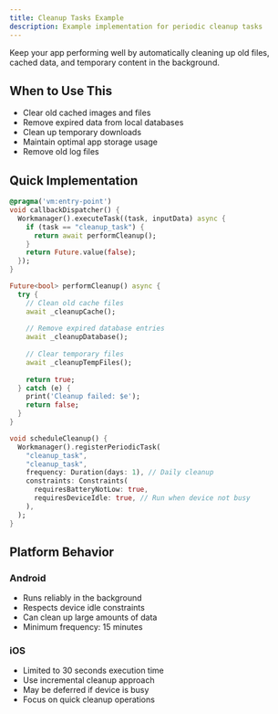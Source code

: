 ```yaml
---
title: Cleanup Tasks Example
description: Example implementation for periodic cleanup tasks
---
```


Keep your app performing well by automatically cleaning up old files, cached data, and temporary content in the background.

## When to Use This

- Clear old cached images and files
- Remove expired data from local databases
- Clean up temporary downloads
- Maintain optimal app storage usage
- Remove old log files

## Quick Implementation

```dart
@pragma('vm:entry-point')
void callbackDispatcher() {
  Workmanager().executeTask((task, inputData) async {
    if (task == "cleanup_task") {
      return await performCleanup();
    }
    return Future.value(false);
  });
}

Future<bool> performCleanup() async {
  try {
    // Clean old cache files
    await _cleanupCache();
    
    // Remove expired database entries
    await _cleanupDatabase();
    
    // Clear temporary files
    await _cleanupTempFiles();
    
    return true;
  } catch (e) {
    print('Cleanup failed: $e');
    return false;
  }
}

void scheduleCleanup() {
  Workmanager().registerPeriodicTask(
    "cleanup_task",
    "cleanup_task",
    frequency: Duration(days: 1), // Daily cleanup
    constraints: Constraints(
      requiresBatteryNotLow: true,
      requiresDeviceIdle: true, // Run when device not busy
    ),
  );
}
```

## Platform Behavior

### Android
- Runs reliably in the background
- Respects device idle constraints
- Can clean up large amounts of data
- Minimum frequency: 15 minutes

### iOS
- Limited to 30 seconds execution time
- Use incremental cleanup approach
- May be deferred if device is busy
- Focus on quick cleanup operations